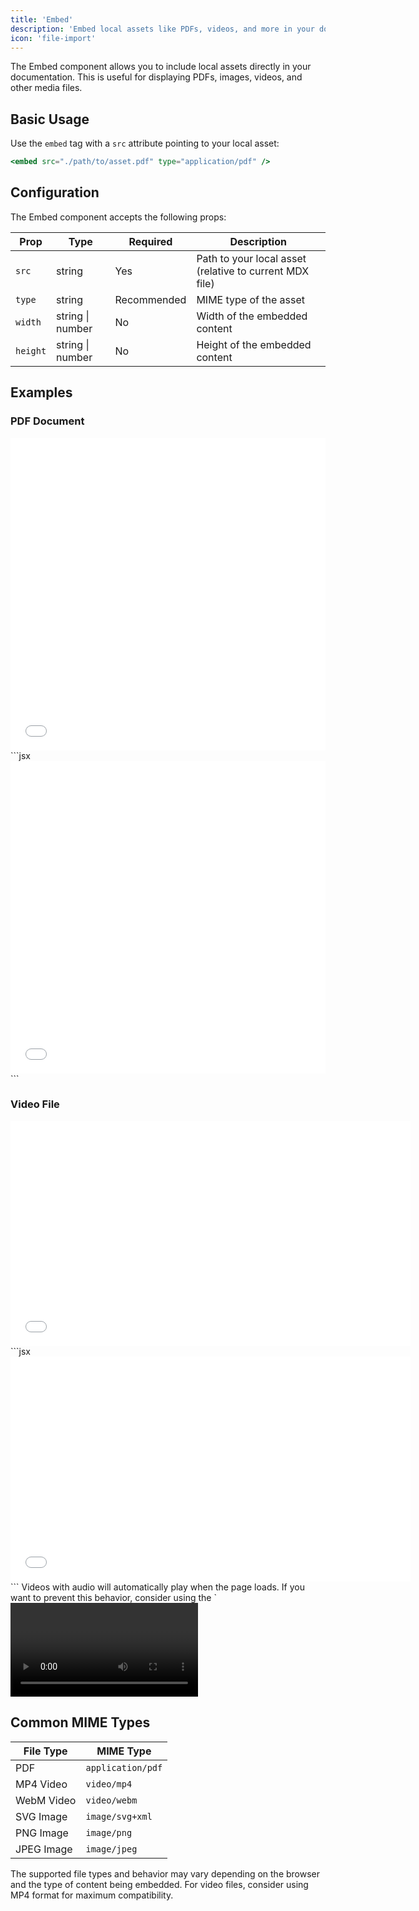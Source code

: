 ```yaml
---
title: 'Embed'
description: 'Embed local assets like PDFs, videos, and more in your documentation'
icon: 'file-import'
---
```


The Embed component allows you to include local assets directly in your documentation. This is useful for displaying PDFs, images, videos, and other media files.

## Basic Usage

Use the `embed` tag with a `src` attribute pointing to your local asset:

```jsx
<embed src="./path/to/asset.pdf" type="application/pdf" />
```

## Configuration

The Embed component accepts the following props:

| Prop | Type | Required | Description |
|------|------|----------|-------------|
| `src` | string | Yes | Path to your local asset (relative to current MDX file) |
| `type` | string | Recommended | MIME type of the asset |
| `width` | string \| number | No | Width of the embedded content |
| `height` | string \| number | No | Height of the embedded content |

## Examples

### PDF Document

<Tabs>
    <Tab title="Example">
        <embed 
            src="./all-about-ferns.pdf" 
            type="application/pdf"
            width="100%"
            height="500px"
        />
    </Tab>
    <Tab title="Markdown">
        ```jsx
        <embed 
            src="./all-about-ferns.pdf" 
            type="application/pdf"
            width="100%"
            height="500px"
        />
        ```
    </Tab>
</Tabs>

### Video File

<Tabs>
    <Tab title="Example">
        <embed 
            src="./growing-fern.mp4" 
            type="video/mp4"
            width="640"
            height="360"
        />
    </Tab>
    <Tab title="Markdown">
        ```jsx
        <embed 
            src="./growing-fern.mp4" 
            type="video/mp4"
            width="640"
            height="360"
        />
        ```
    </Tab>
</Tabs>

<Note>
    Videos with audio will automatically play when the page loads. If you want to prevent this behavior, consider using the `<video>` component instead, which provides more control over playback.
</Note>

## Common MIME Types

| File Type | MIME Type |
|-----------|-----------|
| PDF | `application/pdf` |
| MP4 Video | `video/mp4` |
| WebM Video | `video/webm` |
| SVG Image | `image/svg+xml` |
| PNG Image | `image/png` |
| JPEG Image | `image/jpeg` |

<Note>
    The supported file types and behavior may vary depending on the browser and the type of content being embedded. For video files, consider using MP4 format for maximum compatibility.
</Note>
